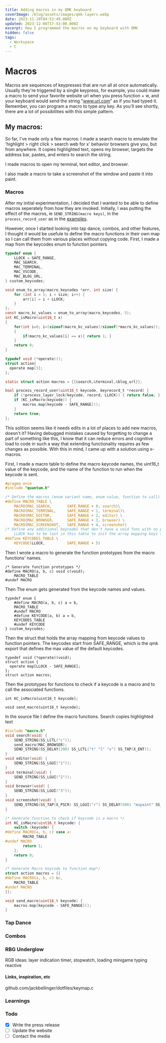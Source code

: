 ```yaml
---
title: Adding macros in my QMK keyboard
coverImage: /blog/assets/images/qmk-layers.webp
date: 2023-11-10T04:53:49.000Z
updated: 2023-12-06T17:53:00.000Z
excerpt: How I programmed the macros on my keyboard with QMK
hidden: false
tags:
  - Workspace
  - C
---
```


# Macros

Macros are sequences of keypresses that are run all at once automatically. Usually they're triggered by a single keypress, for example, you could make a macro to send your favorite website url when you press function + w, and your keyboard would send the string "www.url.com" as if you had typed it. Remember, you can program a macro to type any key. As you'll see shortly, there are a lot of possibilities with this simple pattern.

## My macros:

So far, I've made only a few macros:
I made a search macro to emulate the 'highlight > right click > search web for x' behavior browsers give you, but from anywhere. It copies highlighted text, opens my browser, targets the address bar, pastes, and enters to search the string.

I made macros to open my terminal, text editor, and browser.

I also made a macro to take a screenshot of the window and paste it into paint.

### Macros

After my initial experimentation, I decided that I wanted to be able to define macros seperately from how they are invoked.
Initially, I was putting the effect of the macros, ie `SEND_STRING(macro keys)`, in the `process_record_user` as in the [examples](https://github.com/qmk/qmk_firmware/blob/master/docs/feature_macros.md#using-macros-in-c-keymaps).

However, once I started looking into tap dance, combos, and other features, I thought it would be usefule to define the macro functions in their own map so I can call them from various places without copying code.
First, I made a map from the keycodes enum to function pointers

```c:keymap.c
typedef enum {
    LLOCK = SAFE_RANGE,
    MAC_SEARCH,
    MAC_TERMINAL,
    MAC_VSCODE,
    MAC_BLOG_URL,
} custom_keycodes;

void enum_to_array(macro_keycodes *arr, int size) {
    for (int i = 1; i < size; i++) {
        arr[i] = i + LLOCK;
    }
};
const macro_kc_values = enum_to_array(macro_keycodes, 5);
int KC_isMacro(uint16_t x)
{
    for(int i=0; i<(sizeof(macro_kc_values)/sizeof(*macro_kc_values)); i++)
    {
        if(macro_kc_values[i] == x){ return 1; }
    }
    return 0;
}

typedef void (*operate)();
struct action{
  operate map[3];
};

static struct action macros = {{&search,&terminal,&blog_url}};

bool process_record_user(uint16_t keycode, keyrecord_t *record) {
    if (!process_layer_lock(keycode, record, LLOCK)) { return false; }
    if (KC_isMacro(keycode)) {
        macros.map[keycode - SAFE_RANGE]();
    }
    return true;
};
```

This solition seems like it needs edits in a lot of places to add new macros, doesn't it?
Having debugged mistakes caused by forgetting to change a part of something like this, I know that it can reduce errors and cognitive load to code in such a way that extending functionality requires as few changes as possible. With this in mind, I came up with a solution using x-macros.

First, I made a macro table to define the macro keycode names, the uint16_t value of the keycode, and the name of the function to run when the keycode is sent.

```c:macro.h
#pragma once
#include "quantum.h"

/* Define the macros (enum variant name, enum value, function to call) */
#define MACRO_TABLE \
	MACRO(MAC_SEARCH,		SAFE_RANGE + 0, search)\
	MACRO(MAC_TERMINAL,		SAFE_RANGE + 1, terminal)\
	MACRO(MAC_EDITOR,		SAFE_RANGE + 2, editor) \
	MACRO(MAC_BROWSER,		SAFE_RANGE + 3, browser) \
	MACRO(MAC_SCREENSHOT,	SAFE_RANGE + 4, screenshot)
/* Define any additional keycodes that don't have a void func with no params
	LLOCK has to be last in this table to init the array mapping keys to funcs*/
#define KEYCODES_TABLE \
	KEYCODE(LLOCK,			SAFE_RANGE + 5)
```

Then I wrote a macro to generate the function prototypes from the macro functions' names.

```c: macro.h
/* Generate function prototypes */
#define MACRO(a, b, c) void c(void);
    MACRO_TABLE
#undef MACRO
```

Then The enum gets generated from the keycode names and values.

```c: macro.h
typedef enum {
	#define MACRO(a, b, c) a = b,
    MACRO_TABLE
	#undef MACRO
	#define KEYCODE(a, b) a = b,
    KEYCODES_TABLE
	#undef KEYCODE
} custom_keycodes;
```

Then the struct that holds the array mapping from keycode values to function pointers.
The keycodes start from SAFE_RANGE, which is the qmk export that defines the max value of the default keycodes.

```c: macro.h
typedef void (*operate)(void);
struct action {
  operate map[LLOCK - SAFE_RANGE];
};
struct action macros;
```

Then the prototypes for functions to check if a keycode is a macro and to call the associated functions.

```c: macro.h
int KC_isMacro(uint16_t keycode);

void send_macro(uint16_t keycode);
```

In the source file I define the macro functions.
Search copies highlighted text

```c:macro.c
#include "macro.h"
void search(void) {
    SEND_STRING(SS_LCTL("c"));
    send_macro(MAC_BROWSER);
    SEND_STRING(SS_DELAY(200) SS_LCTL("t" "l" "v") SS_TAP(X_ENT));
}
void editor(void) {
    SEND_STRING(SS_LGUI("1"));
}
void terminal(void) {
    SEND_STRING(SS_LGUI("2"));
}
void browser(void) {
    SEND_STRING(SS_LGUI("3"));
}
void screenshot(void) {
    SEND_STRING(SS_TAP(X_PSCR) SS_LGUI("r") SS_DELAY(500) "mspaint" SS_TAP(X_ENTER) SS_DELAY(600) SS_LCTL("v"));
}

/* Generate function to check if keycode is a macro */
int KC_isMacro(uint16_t keycode) {
    switch (keycode) {
#define MACRO(a, b, c) case a:
        MACRO_TABLE
#undef MACRO
        return 1;
    };
    return 0;
}

/* Generate Macro keycode to function map*/
struct action macros = {{
#define MACRO(a, b, c) &c,
    MACRO_TABLE
#undef MACRO
}};

void send_macro(uint16_t keycode) {
    macros.map[keycode - SAFE_RANGE]();
}
```

### Tap Dance

### Combos

### RBG Underglow

RGB ideas:
layer indication
timer, stopwatch, loading
minigame
typing reactive

#### Links, inspiration, etc

github.com/jackbellinger/dotfiles/keymap.c

### Learnings

### Todo

- [x] Write the press release
- [ ] Update the website
- [ ] Contact the media
